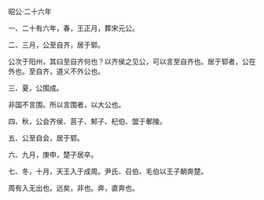 

昭公·二十六年

一、二十有六年，春，王正月，葬宋元公。

二、三月，公至自齐，居于郓。

公次于阳州，其曰至自齐何也？以齐侯之见公，可以言至自齐也。居于郓者，公在外也。至自齐，道义不外公也。

三、夏，公围成。

非国不言围。所以言围者，以大公也。

四、秋，公会齐侯、莒子、邾子、杞伯、盟于鄟陵。

五、公至自会，居于郓。

六、九月，庚申，楚子居卒。

七、冬，十月，天王入于成周。尹氏、召伯、毛伯以王子朝奔楚。

周有入无出也。远矣，非也。奔，直奔也。

